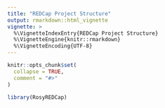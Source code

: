```yaml
---
title: "REDCap Project Structure"
output: rmarkdown::html_vignette
vignette: >
  %\VignetteIndexEntry{REDCap Project Structure}
  %\VignetteEngine{knitr::rmarkdown}
  %\VignetteEncoding{UTF-8}
---
```


```r
knitr::opts_chunk$set(
  collapse = TRUE,
  comment = "#>"
)
```

```r
library(RosyREDCap)
```
